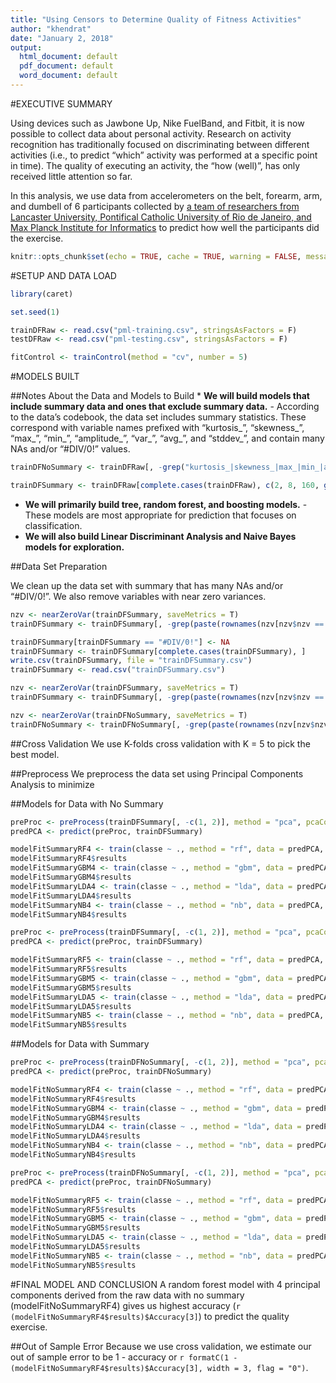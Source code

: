 ---
title: "Using Censors to Determine Quality of Fitness Activities"
author: "khendrat"
date: "January 2, 2018"
output:
  html_document: default
  pdf_document: default
  word_document: default
---

#EXECUTIVE SUMMARY

Using devices such as Jawbone Up, Nike FuelBand, and Fitbit, it is now possible to collect data about personal activity. Research on activity recognition has traditionally focused on discriminating between different activities (i.e., to predict "which" activity was performed at a specific point in time). The quality of executing an activity, the "how (well)", has only received little attention so far.

In this analysis, we use data from accelerometers on the belt, forearm, arm, and dumbell of 6 participants collected by [a team of researchers from Lancaster University, Pontifical Catholic University of Rio de Janeiro, and Max Planck Institute for Informatics](http://web.archive.org/web/20161224072740/http:/groupware.les.inf.puc-rio.br/har) to predict how well the participants did the exercise.

```{r setup, include=FALSE}
knitr::opts_chunk$set(echo = TRUE, cache = TRUE, warning = FALSE, message = FALSE)
```

#SETUP AND DATA LOAD

```{r dataLoad}
library(caret)

set.seed(1)

trainDFRaw <- read.csv("pml-training.csv", stringsAsFactors = F)
testDFRaw <- read.csv("pml-testing.csv", stringsAsFactors = F)

fitControl <- trainControl(method = "cv", number = 5)
```

#MODELS BUILT

##Notes About the Data and Models to Build
* __We will build models that include summary data and ones that exclude summary data.__ - According to the data's codebook, the data set includes summary statistics. These correspond with variable names prefixed with "kurtosis_", "skewness_", "max_", "min_", "amplitude_", "var_", "avg_", and "stddev_", and contain many NAs and/or "#DIV/0!" values.

```{r dataSeparation}
trainDFNoSummary <- trainDFRaw[, -grep("kurtosis_|skewness_|max_|min_|amplitude_|var_|avg_|stddev_", colnames(trainDFRaw), value = F)]

trainDFSummary <- trainDFRaw[complete.cases(trainDFRaw), c(2, 8, 160, grep("kurtosis_|skewness_|max_|min_|amplitude_|var_|avg_|stddev_|gyros_|accel_|magnet_", colnames(trainDFRaw), value = F))]
```

* __We will primarily build tree, random forest, and boosting models.__ - These models are most appropriate for prediction that focuses on classification.
* __We will also build Linear Discriminant Analysis and Naive Bayes models for exploration.__

##Data Set Preparation

We clean up the data set with summary that has many NAs and/or "#DIV/0!". We also remove variables with near zero variances.

```{r preparation}
nzv <- nearZeroVar(trainDFSummary, saveMetrics = T)
trainDFSummary <- trainDFSummary[, -grep(paste(rownames(nzv[nzv$nzv == T, ]), collapse = "|"), colnames(trainDFSummary), value = F)]

trainDFSummary[trainDFSummary == "#DIV/0!"] <- NA
trainDFSummary <- trainDFSummary[complete.cases(trainDFSummary), ]
write.csv(trainDFSummary, file = "trainDFSummary.csv")
trainDFSummary <- read.csv("trainDFSummary.csv")

nzv <- nearZeroVar(trainDFSummary, saveMetrics = T)
trainDFSummary <- trainDFSummary[, -grep(paste(rownames(nzv[nzv$nzv == T, ]), collapse = "|"), colnames(trainDFSummary), value = F)]

nzv <- nearZeroVar(trainDFNoSummary, saveMetrics = T)
trainDFNoSummary <- trainDFNoSummary[, -grep(paste(rownames(nzv[nzv$nzv == T, ]), collapse = "|"), colnames(trainDFNoSummary), value = F)]
```

##Cross Validation
We use K-folds cross validation with K = 5 to pick the best model.

##Preprocess
We preprocess the data set using Principal Components Analysis to minimize 

##Models for Data with No Summary
```{r modelsWithNoSummary}
preProc <- preProcess(trainDFSummary[, -c(1, 2)], method = "pca", pcaComp = 4)
predPCA <- predict(preProc, trainDFSummary)

modelFitSummaryRF4 <- train(classe ~ ., method = "rf", data = predPCA, trControl = fitControl)
modelFitSummaryRF4$results
modelFitSummaryGBM4 <- train(classe ~ ., method = "gbm", data = predPCA, trControl = fitControl, verbose = F)
modelFitSummaryGBM4$results
modelFitSummaryLDA4 <- train(classe ~ ., method = "lda", data = predPCA, trControl = fitControl)
modelFitSummaryLDA4$results
modelFitSummaryNB4 <- train(classe ~ ., method = "nb", data = predPCA, trControl = fitControl)
modelFitSummaryNB4$results

preProc <- preProcess(trainDFSummary[, -c(1, 2)], method = "pca", pcaComp = 5)
predPCA <- predict(preProc, trainDFSummary)

modelFitSummaryRF5 <- train(classe ~ ., method = "rf", data = predPCA, trControl = fitControl)
modelFitSummaryRF5$results
modelFitSummaryGBM5 <- train(classe ~ ., method = "gbm", data = predPCA, trControl = fitControl, verbose = F)
modelFitSummaryGBM5$results
modelFitSummaryLDA5 <- train(classe ~ ., method = "lda", data = predPCA, trControl = fitControl)
modelFitSummaryLDA5$results
modelFitSummaryNB5 <- train(classe ~ ., method = "nb", data = predPCA, trControl = fitControl)
modelFitSummaryNB5$results
```

##Models for Data with Summary
```{r modelsWithSummary}
preProc <- preProcess(trainDFNoSummary[, -c(1, 2)], method = "pca", pcaComp = 4)
predPCA <- predict(preProc, trainDFNoSummary)

modelFitNoSummaryRF4 <- train(classe ~ ., method = "rf", data = predPCA, trControl = fitControl)
modelFitNoSummaryRF4$results
modelFitNoSummaryGBM4 <- train(classe ~ ., method = "gbm", data = predPCA, trControl = fitControl, verbose = F)
modelFitNoSummaryGBM4$results
modelFitNoSummaryLDA4 <- train(classe ~ ., method = "lda", data = predPCA, trControl = fitControl)
modelFitNoSummaryLDA4$results
modelFitNoSummaryNB4 <- train(classe ~ ., method = "nb", data = predPCA, trControl = fitControl)
modelFitNoSummaryNB4$results

preProc <- preProcess(trainDFNoSummary[, -c(1, 2)], method = "pca", pcaComp = 5)
predPCA <- predict(preProc, trainDFNoSummary)

modelFitNoSummaryRF5 <- train(classe ~ ., method = "rf", data = predPCA, trControl = fitControl)
modelFitNoSummaryRF5$results
modelFitNoSummaryGBM5 <- train(classe ~ ., method = "gbm", data = predPCA, trControl = fitControl, verbose = F)
modelFitNoSummaryGBM5$results
modelFitNoSummaryLDA5 <- train(classe ~ ., method = "lda", data = predPCA, trControl = fitControl)
modelFitNoSummaryLDA5$results
modelFitNoSummaryNB5 <- train(classe ~ ., method = "nb", data = predPCA, trControl = fitControl)
modelFitNoSummaryNB5$results
```

#FINAL MODEL AND CONCLUSION
A random forest model with 4 principal components derived from the raw data with no summary (modelFitNoSummaryRF4) gives us highest accuracy (`r (modelFitNoSummaryRF4$results)$Accuracy[3]`) to predict the quality exercise.

##Out of Sample Error
Because we use cross validation, we estimate our out of sample error to be 1 - accuracy or `r formatC(1 - (modelFitNoSummaryRF4$results)$Accuracy[3], width = 3, flag = "0")`.